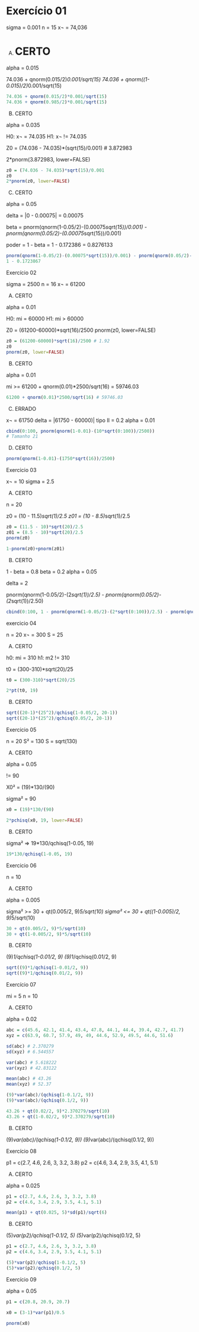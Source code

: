 # Exercício 01

sigma = 0.001
n = 15
x¬ = 74,036

A) # CERTO

alpha = 0.015

74.036 + qnorm(0.015/2)*0.001/sqrt(15)
74.036 + qnorm((1-0.015)/2)*0.001/sqrt(15)
```r
74.036 + qnorm(0.015/2)*0.001/sqrt(15)
74.036 + qnorm(0.985/2)*0.001/sqrt(15)
```
B) CERTO

alpha = 0.035

H0: x¬ = 74.035
H1: x¬ != 74.035

Z0 = (74.036 - 74.035)*(sqrt(15)/0.001)  # 3.872983

2*pnorm(3.872983, lower=FALSE)
```r
z0 = (74.036 - 74.035)*sqrt(15)/0.001
z0
2*pnorm(z0, lower=FALSE)
```
C) CERTO

alpha = 0.05

delta = |0 - 0.00075| = 0.00075

beta = pnorm(qnorm(1-0.05/2)-(0.00075*sqrt(15))/0.001) - pnorm(qnorm(0.05/2)-(0.00075*sqrt(15))/0.001)
 
poder = 1 - beta = 1 - 0.172386 = 0.8276133

```r
pnorm(qnorm(1-0.05/2)-(0.00075*sqrt(15))/0.001) - pnorm(qnorm(0.05/2)-(0.00075*sqrt(15))/0.001) # 0.1723867
1 - 0.1723867
```

Exercício 02

sigma = 2500
n = 16
x¬ = 61200

A) CERTO

alpha = 0.01

H0: mi = 60000
H1: mi > 60000

Z0 = (61200-60000)*sqrt(16)/2500
pnorm(z0, lower=FALSE)

```r
z0 = (61200-60000)*sqrt(16)/2500 # 1.92
z0
pnorm(z0, lower=FALSE)
```

B) CERTO

alpha = 0.01

mi >= 61200 + qnorm(0.01)*2500/sqrt(16) = 59746.03

```r
61200 + qnorm(0.01)*2500/sqrt(16) # 59746.03

```

C) ERRADO

x¬ = 61750
delta = |61750 - 60000)|
tipo II = 0.2
alpha = 0.01

```r
cbind(0:100, pnorm(qnorm(1-0.01)-(10*sqrt(0:100))/2500))
# Tamanho 21

```

D) CERTO
```r
pnorm(qnorm(1-0.01)-(1750*sqrt(16))/2500)
```




Exercicio 03 

x¬ = 10
sigma = 2.5

A) CERTO

n = 20

z0 = (10 - 11.5)*sqrt(1)/2.5
z01 = (10 - 8.5)*sqrt(1)/2.5
```r
z0 = (11.5 - 10)*sqrt(20)/2.5
z01 = (8.5 - 10)*sqrt(20)/2.5
pnorm(z0)

1-pnorm(z0)+pnorm(z01)

```

B) CERTO

1 - beta = 0.8
beta = 0.2
alpha = 0.05

delta = 2

pnorm(qnorm(1-0.05/2)-(2*sqrt(1))/2.5) - pnorm(qnorm(0.05/2)-(2*sqrt(1))/2.50)
```r
cbind(0:100, 1 - pnorm(qnorm(1-0.05/2)-(2*sqrt(0:100))/2.5) - pnorm(qnorm(0.05/2)-(2*sqrt(0:100))/2.50))
```



exercicio 04

n = 20
x¬ = 300
S = 25

A) CERTO

h0: mi = 310
h1: m2 != 310

t0 = (300-310)*sqrt(20)/25
```r
t0 = (300-310)*sqrt(20)/25

2*pt(t0, 19)
```
B) CERTO

```r
sqrt((20-1)*(25^2)/qchisq(1-0.05/2, 20-1))
sqrt((20-1)*(25^2)/qchisq(0.05/2, 20-1))

```

Exercicio 05

n = 20
S² = 130
S = sqrt(130)

A) CERTO

alpha = 0.05

!= 90

X0² = (19)*130/(90)

sigma² = 90

```r
x0 = (19)*130/(90)

2*pchisq(x0, 19, lower=FALSE)

```

B) CERTO

sigma² => 19*130/qchisq(1-0.05, 19)
```r
19*130/qchisq(1-0.05, 19)
```


Exercicio 06

n = 10



A) CERTO

alpha = 0.005

sigma² >= 30 + qt(0.005/2, 9)*5/sqrt(10)
sigma² <= 30 + qt((1-0.005)/2, 9)*5/sqrt(10)
```r
30 + qt(0.005/2, 9)*5/sqrt(10)
30 + qt(1-0.005/2, 9)*5/sqrt(10)
```

B) CERT0

(9)*1/qchisq(1-0.01/2, 9)
(9)*1/qchisq(0.01/2, 9)

```r
sqrt((9)*1/qchisq(1-0.01/2, 9))
sqrt((9)*1/qchisq(0.01/2, 9))
```

Exercício 07

mi = 5
n = 10

A) CERTO

alpha = 0.02


```r
abc = c(45.6, 42.1, 41.4, 43.4, 47.8, 44.1, 44.4, 39.4, 42.7, 41.7)
xyz = c(63.9, 60.7, 57.9, 49, 49, 44.6, 52.9, 49.5, 44.6, 51.6)

sd(abc) # 2.370279
sd(xyz) # 6.544557

var(abc) # 5.618222
var(xyz) # 42.83122

mean(abc) # 43.26
mean(xyz) # 52.37

(9)*var(abc)/(qchisq(1-0.1/2, 9))
(9)*var(abc)/(qchisq(0.1/2, 9))
```

```r
43.26 + qt(0.02/2, 9)*2.370279/sqrt(10)
43.26 + qt(1-0.02/2, 9)*2.370279/sqrt(10)
```

B) CERTO

(9)*var(abc)/(qchisq(1-0.1/2, 9))
(9)*var(abc)/(qchisq(0.1/2, 9))


Exercício 08


p1 = c(2.7, 4.6, 2.6, 3, 3.2, 3.8)
p2 = c(4.6, 3.4, 2.9, 3.5, 4.1, 5.1)

A) CERTO

alpha = 0.025

```r
p1 = c(2.7, 4.6, 2.6, 3, 3.2, 3.8)
p2 = c(4.6, 3.4, 2.9, 3.5, 4.1, 5.1)

mean(p1) + qt(0.025, 5)*sd(p1)/sqrt(6)
```
B) CERTO

(5)*var(p2)/qchisq(1-0.1/2, 5)
(5)*var(p2)/qchisq(0.1/2, 5)

```r
p1 = c(2.7, 4.6, 2.6, 3, 3.2, 3.8)
p2 = c(4.6, 3.4, 2.9, 3.5, 4.1, 5.1)

(5)*var(p2)/qchisq(1-0.1/2, 5)
(5)*var(p2)/qchisq(0.1/2, 5)
```

Exercício 09

alpha = 0.05

```r
p1 = c(20.8, 20.9, 20.7)

x0 = (3-1)*var(p1)/0.5

pnorm(x0)
```










